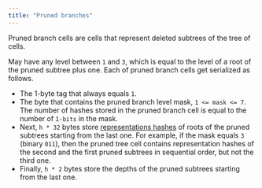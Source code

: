 ```yaml
---
title: "Pruned branches"
---
```


Pruned branch cells are cells that represent deleted subtrees of the tree of cells.

May have any level between `1` and `3`, which is equal to the level of a root of the pruned subtree plus one.
Each of pruned branch cells get serialized as follows.

- The 1-byte tag that always equals `1`.
- The byte that contains the pruned branch level mask, `1 <= mask <= 7`. The number of hashes stored in the pruned branch cell
  is equal to the number of `1-bits` in the mask.
- Next, `h * 32` bytes store [representations hashes](/foundations/serialization/cells) of roots of the pruned subtrees starting
  from the last one. For example, if the mask equals `3` (binary `011`), then the pruned tree cell contains representation hashes of the second
  and the first pruned subtrees in sequential order, but not the third one.
- Finally, `h * 2` bytes store the depths of the pruned subtrees starting from the last one.
